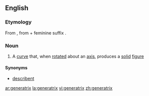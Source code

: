 ==English==

===Etymology===
From {{etyl|la}} {{term|generatrix|lang=la}}, from {{term|generator|lang=la}} + feminine suffix {{term|-trix}}.

===Noun===
{{en-noun|generatrices|pl2=generatrixes}}

# {{geometry}} A [[curve]] that, when [[rotated]] about an [[axis]], produces a [[solid]] [[figure]]

====Synonyms====
* [[describent]]

[[ar:generatrix]]
[[la:generatrix]]
[[vi:generatrix]]
[[zh:generatrix]]